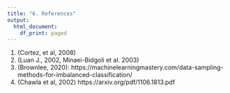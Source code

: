 ```yaml
---
title: "6. References"
output:
  html_document:
    df_print: paged
---
```


1. (Cortez, et al, 2008)
2. (Luan J., 2002, Minaei-Bidgoli et al. 2003)
3. (Brownlee, 2020): https://machinelearningmastery.com/data-sampling-methods-for-imbalanced-classification/
4. (Chawla et al, 2002) https://arxiv.org/pdf/1106.1813.pdf

